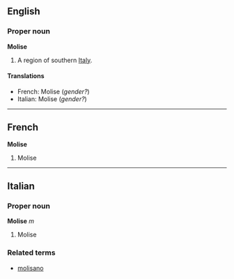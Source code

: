 ==English==
===Proper noun===
'''Molise'''

#A region of southern [[Italy]].

====Translations====

*French: Molise (''gender?'')
*Italian: Molise (''gender?'')

----

==French==
'''Molise'''

#Molise

----

==Italian==
===Proper noun===
'''Molise''' ''m''

#Molise

===Related terms===
*[[molisano]]